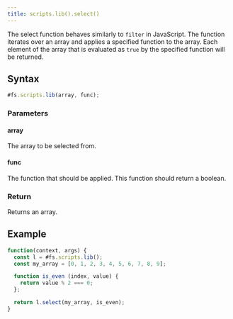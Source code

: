```yaml
---
title: scripts.lib().select()
---
```


The select function behaves similarly to `filter` in JavaScript. The function iterates over an array and applies a specified function to the array. Each element of the array that is evaluated as `true` by the specified function will be returned.

## Syntax

```js
#fs.scripts.lib(array, func);
```

### Parameters

#### array

The array to be selected from.

#### func

The function that should be applied. This function should return a boolean.

### Return

Returns an array.

## Example

```js
function(context, args) {
  const l = #fs.scripts.lib();
  const my_array = [0, 1, 2, 3, 4, 5, 6, 7, 8, 9];

  function is_even (index, value) {
    return value % 2 === 0;
  };

  return l.select(my_array, is_even);
}
```

